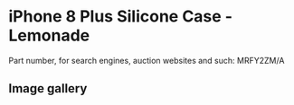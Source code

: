 
# iPhone 8 Plus Silicone Case - Lemonade

Part number, for search engines, auction websites and such: MRFY2ZM/A

## Image gallery

<div style={{ width: '100%', maxWidth: '768px' }}>
<GalleryComponent
    images={[
      {
        original: "/everysource/MRFY2.webp",
        thumbnail: "/everypreview/MRFY2.webp",
      },
      {
        original: "/everysource/MRFY2_AV1_GOLD.webp",
        thumbnail: "/everypreview/MRFY2_AV1_GOLD.webp",
      },
      {
        original: "/everysource/MRFY2_AV1_SILVER.webp",
        thumbnail: "/everypreview/MRFY2_AV1_SILVER.webp",
      },
      {
        original: "/everysource/MRFY2_AV1_SPACE_GRAY.webp",
        thumbnail: "/everypreview/MRFY2_AV1_SPACE_GRAY.webp",
      },
      {
        original: "/everysource/MRFY2_AV2.webp",
        thumbnail: "/everypreview/MRFY2_AV2.webp",
      }
    ]}
  />
</div>